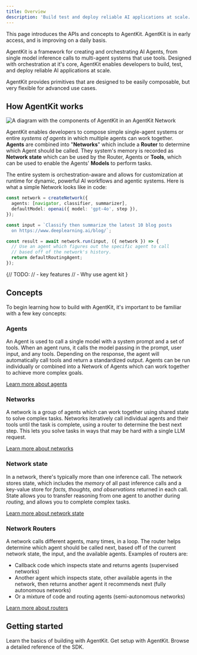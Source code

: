 ```yaml
---
title: Overview
description: 'Build test and deploy reliable AI applications at scale.'
---
```


<Info>
  This page introduces the APIs and concepts to AgentKit. AgentKit is in early
  access, and is improving on a daily basis.
</Info>

AgentKit is a framework for creating and orchestrating AI Agents, from single model inference calls to multi-agent systems that use tools. Designed with orchestration at it's core, AgentKit enables developers to build, test, and deploy reliable AI applications at scale.

AgentKit provides primitives that are designed to be easily composable, but very flexible for advanced use cases.

## How AgentKit works

![A diagram with the components of AgentKit in an AgentKit Network](/graphics/system.svg)

AgentKit enables developers to compose simple single-agent systems or entire _systems of agents_ in which multiple agents can work together. **Agents** are combined into "**Networks**" which include a **Router** to determine which Agent should be called. They system's memory is recorded as **Network state** which can be used by the Router, Agents or **Tools**, which can be used to enable the Agents' **Models** to perform tasks.

The entire system is orchestration-aware and allows for customization at runtime for dynamic, powerful AI workflows and agentic systems. Here is what a simple Network looks like in code:

```ts
const network = createNetwork({
  agents: [navigator, classifier, summarizer],
  defaultModel: openai({ model: 'gpt-4o', step }),
});

const input = `Classify then summarize the latest 10 blog posts
  on https://www.deeplearning.ai/blog/`;

const result = await network.run(input, ({ network }) => {
  // Use an agent which figures out the specific agent to call
  // based off of the network's history.
  return defaultRoutingAgent;
});
```

{// TODO:
// - key features
// - Why use agent kit
}

## Concepts

To begin learning how to build with AgentKit, it's important to be familiar with a few key concepts:

### Agents

An Agent is used to call a single model with a system prompt and a set of tools. When an agent runs, it calls the model passing in the prompt, user input, and any tools. Depending on the response, the agent will automatically call tools and return a standardized output. Agents can be run individually or combined into a Network of Agents which can work together to achieve more complex goals.

[Learn more about agents](/concepts/agents)

### Networks

A network is a group of agents which can work together using shared state to solve complex tasks. Networks iteratively call individual agents and their tools until the task is complete, using a router to determine the best next step. This lets you solve tasks in ways that may be hard with a single LLM request.

[Learn more about networks](/concepts/networks)

### Network state

In a network, there's typically more than one inference call. The network stores state, which includes the _memory_ of all past inference calls and a key-value store for _facts, thoughts, and observations_ returned in each call. State allows you to transfer reasoning from one agent to another during _routing_, and allows you to complete complex tasks.

[Learn more about network state](/concepts/network-state)

### Network Routers

A network calls different agents, many times, in a loop. The router helps determine which agent should be called next, based off of the current network state, the input, and the available agents. Examples of routers are:

- Callback code which inspects state and returns agents (supervised networks)
- Another agent which inspects state, other available agents in the network, then returns another agent it recommends next (fully autonomous networks)
- Or a mixture of code and routing agents (semi-autonomous networks)

[Learn more about routers](/concepts/routers)

## Getting started

<Card title="Quick start" href="/getting-started/quick-start">
  Learn the basics of building with AgentKit.
</Card>
<Card title="Installation" href="/getting-started/installation">
  Get setup with AgentKit.
</Card>
<Card title="SDK Reference" href="/getting-started/installation">
  Browse a detailed reference of the SDK.
</Card>
